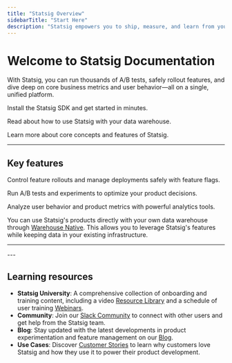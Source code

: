 ```yaml
---
title: "Statsig Overview"
sidebarTitle: "Start Here"
description: "Statsig empowers you to ship, measure, and learn from your releases using the same tools as the best tech companies in the world."
---
```




# Welcome to Statsig Documentation

With Statsig, you can run thousands of A/B tests, safely rollout features, and dive deep on core business metrics and user behavior—all on a single, unified platform.

<Columns cols={3}>
  <Card 
    title="SDK Quickstart" 
    icon="flash"
    href="/sdks/quickstart_new">
    Install the Statsig SDK and get started in minutes.
  </Card>
  
  <Card 
    title="Warehouse Native" 
    icon="database"
    href="/statsig-warehouse-native/introduction">
    Read about how to use Statsig with your data warehouse.
  </Card>
  
  <Card 
    title="Intro to Statsig" 
    icon="/images/staticons/users.svg"
    href="/understanding-platform">
    Learn more about core concepts and features of Statsig.
  </Card>
</Columns>

---

## Key features

<Columns cols={3}>
  <Card 
    title="Feature Flags" 
    icon="flag"
    href="/feature-flags/overview">
    Control feature rollouts and manage deployments safely with feature flags.
  </Card>
  
  <Card 
    title="Experimentation" 
    icon="beaker"
    href="/experiments-plus">
    Run A/B tests and experiments to optimize your product decisions.
  </Card>
  
  <Card 
    title="Product Analytics" 
    icon="chart-line"
    href="/product-analytics/overview">
    Analyze user behavior and product metrics with powerful analytics tools.
  </Card>
  
</Columns>

You can use Statsig's products directly with your own data warehouse through [Warehouse Native](/statsig-warehouse-native/introduction). This allows you to leverage Statsig's features while keeping data in your existing infrastructure.

---
<ListOfSDKs/>
---

## Learning resources

- **Statsig University**: A comprehensive collection of onboarding and training content, including a video [Resource Library](https://learn.statsig.com/pages/resource-library) and a schedule of user training [Webinars](https://learn.statsig.com/pages/upcoming-webinars).
- **Community**: Join our [Slack Community](https://statsig.com/slack) to connect with other users and get help from the Statsig team.
- **Blog**: Stay updated with the latest developments in product experimentation and feature management on our [Blog](https://statsig.com/blog).
- **Use Cases**: Discover [Customer Stories](https://statsig.com/customers) to learn why customers love Statsig and how they use it to power their product development.

